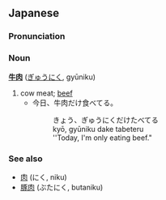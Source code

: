 == Japanese ==
=== Pronunciation ===
=== Noun ===
'''[[牛]][[肉]]''' ([[ぎゅうにく]], gyūniku)

# cow meat; [[beef]]
#* 今日、牛肉だけ食べてる。 
#*: きょう、ぎゅうにくだけたべてる
#*: kyō, gyūniku dake tabeteru
#*: ''Today, I'm only eating beef."

=== See also ===
* [[肉]] (にく, niku)
* [[豚肉]] (ぶたにく, butaniku)